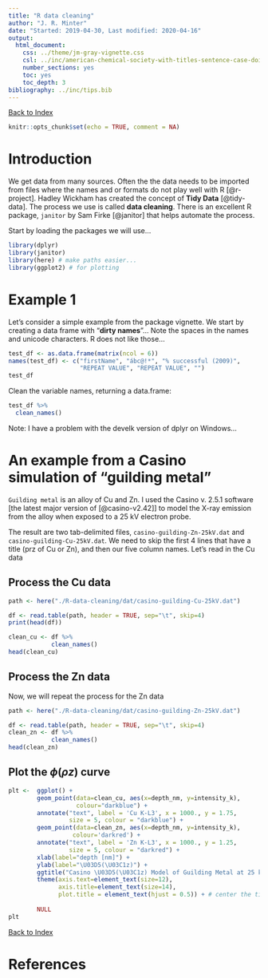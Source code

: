 ```yaml
---
title: "R data cleaning"
author: "J. R. Minter"
date: "Started: 2019-04-30, Last modified: 2020-04-16"
output:
  html_document:
    css: ../theme/jm-gray-vignette.css
    csl: ../inc/american-chemical-society-with-titles-sentence-case-doi.csl
    number_sections: yes
    toc: yes
    toc_depth: 3
bibliography: ../inc/tips.bib
---
```


[Back to Index](../README.html)

```r
knitr::opts_chunk$set(echo = TRUE, comment = NA)
```

# Introduction

We get data from many sources. Often the the data needs to be imported from
files where the names and or formats do not play well with R [@r-project].
Hadley Wickham has created the concept of **Tidy Data** [@tidy-data]. The
process we use is called **data cleaning**. There is an excellent R package,
`janitor` by Sam Firke [@janitor] that helps automate the process.

Start by loading the packages we will use...

```r
library(dplyr)
library(janitor)
library(here) # make paths easier...
library(ggplot2) # for plotting
```


# Example 1

Let's consider a simple example from the package vignette. We start by creating
a data frame with "**dirty names**"... Note the spaces in the names and unicode
characters. R does not like those...

```r
test_df <- as.data.frame(matrix(ncol = 6))
names(test_df) <- c("firstName", "ábc@!*", "% successful (2009)",
                    "REPEAT VALUE", "REPEAT VALUE", "")
test_df
```

Clean the variable names, returning a data.frame:

```r
test_df %>%
  clean_names()
```

Note: I have a problem with the develk version of dplyr on Windows...


# An example from a Casino simulation of "guilding metal"

`Guilding metal` is an alloy of Cu and Zn. I used the Casino v. 2.5.1 software
[the latest major version of [@casino-v2.42]] to model the X-ray emission from
the alloy when exposed to a 25 kV electron probe.

The result are two tab-delimited files, `casino-guilding-Zn-25kV.dat` and
`casino-guilding-Cu-25kV.dat`. We need to skip the first 4 lines that have
a title (prz of Cu or Zn), and then our five column names. Let's read in the
Cu data

## Process the Cu data

```r

path <- here("./R-data-cleaning/dat/casino-guilding-Cu-25kV.dat")

df <- read.table(path, header = TRUE, sep="\t", skip=4)
print(head(df))

clean_cu <- df %>%
            clean_names()
head(clean_cu)
```

## Process the Zn data

Now, we will repeat the process for the Zn data


```r

path <- here("./R-data-cleaning/dat/casino-guilding-Zn-25kV.dat")

df <- read.table(path, header = TRUE, sep="\t", skip=4)
clean_zn <- df %>%
            clean_names()
head(clean_zn)
```

## Plot the $\phi (\rho z)$ curve

```r

plt <-  ggplot() +
        geom_point(data=clean_cu, aes(x=depth_nm, y=intensity_k),
                   colour="darkblue") +
        annotate("text", label = 'Cu K-L3', x = 1000., y = 1.75,
                 size = 5, colour = "darkblue") +
        geom_point(data=clean_zn, aes(x=depth_nm, y=intensity_k),
                  colour='darkred') +
        annotate("text", label = 'Zn K-L3', x = 1000., y = 1.25,
                 size = 5, colour = "darkred") +
        xlab(label="depth [nm]") +
        ylab(label="\U03D5(\U03C1z)") +
        ggtitle("Casino \U03D5(\U03C1z) Model of Guilding Metal at 25 kV") +
        theme(axis.text=element_text(size=12),
              axis.title=element_text(size=14),
              plot.title = element_text(hjust = 0.5)) + # center the title
        
        NULL
plt
```





[Back to Index](../README.html)

# References